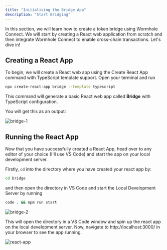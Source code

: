 ```yaml
---
title: "Initialising the Bridge App"
description: "Start Bridging"
---
```



In this section, we will learn how to create a token bridge using Wormhole Connect. We will start by creating a React web application from scratch and then integrate Wormhole Connect to enable cross-chain transactions. Let's dive in!

## Creating a React App

To begin, we will create a React web app using the Create React App command with TypeScript template support. Open your terminal and run 

```bash
npx create-react-app bridge --template typescript
```

This command will generate a basic React web app called **Bridge** with TypeScript configuration.

You will get this as an output:

![bridge-1](https://i.ibb.co/R07BjMK/image.png)


## Running the React App

Now that you have successfully created a React App, head over to any editor of your choice (I'll use VS Code) and start the app on your local development server.

Firstly, `cd` into the directory where you have created your react app by:

```bash
cd bridge
```

and then open the directory in VS Code and start the Local Development Server by running

```bash
code . && npm run start
```

![bridge-2](https://i.ibb.co/TR0Sfm9/image.png)

This will open the directory in a VS Code window and spin up the react app on the local development server.
Now, navigate to http://localhost:3000/ in your browser to see the app running.

![react-app](https://i.ibb.co/pW0yCBq/image.png)

